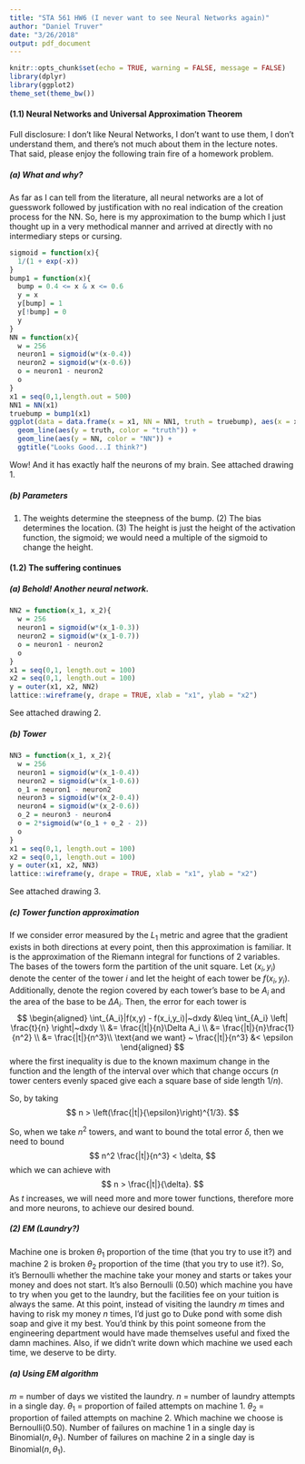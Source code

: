 ```yaml
---
title: "STA 561 HW6 (I never want to see Neural Networks again)"
author: "Daniel Truver"
date: "3/26/2018"
output: pdf_document
---
```


```r
knitr::opts_chunk$set(echo = TRUE, warning = FALSE, message = FALSE)
library(dplyr)
library(ggplot2)
theme_set(theme_bw())
```

#### (1.1) Neural Networks and Universal Approximation Theorem

Full disclosure: I don't like Neural Networks, I don't want to use them, I don't understand them, and there's not much about them in the lecture notes. That said, please enjoy the following train fire of a homework problem.

##### (a) What and why?

As far as I can tell from the literature, all neural networks are a lot of guesswork followed by justification with no real indication of the creation process for the NN. So, here is my approximation to the bump which I just thought up in a very methodical manner and arrived at directly with no intermediary steps or cursing.

```r
sigmoid = function(x){
  1/(1 + exp(-x))
}
bump1 = function(x){
  bump = 0.4 <= x & x <= 0.6
  y = x
  y[bump] = 1
  y[!bump] = 0
  y
}
NN = function(x){
  w = 256
  neuron1 = sigmoid(w*(x-0.4))
  neuron2 = sigmoid(w*(x-0.6))
  o = neuron1 - neuron2
  o
}
x1 = seq(0,1,length.out = 500)
NN1 = NN(x1)
truebump = bump1(x1)
ggplot(data = data.frame(x = x1, NN = NN1, truth = truebump), aes(x = x)) +
  geom_line(aes(y = truth, color = "truth")) +
  geom_line(aes(y = NN, color = "NN")) +
  ggtitle("Looks Good...I think?")
```

Wow! And it has exactly half the neurons of my brain. See attached drawing 1.

##### (b) Parameters

(1) The weights determine the steepness of the bump. (2) The bias determines the location. (3) The height is just the height of the activation function, the sigmoid; we would need a multiple of the sigmoid to change the height.

#### (1.2) The suffering continues

##### (a) Behold! Another neural network.

```r
NN2 = function(x_1, x_2){
  w = 256
  neuron1 = sigmoid(w*(x_1-0.3))
  neuron2 = sigmoid(w*(x_1-0.7))
  o = neuron1 - neuron2
  o
}
x1 = seq(0,1, length.out = 100)
x2 = seq(0,1, length.out = 100)
y = outer(x1, x2, NN2)
lattice::wireframe(y, drape = TRUE, xlab = "x1", ylab = "x2")
```

See attached drawing 2. 

##### (b) Tower

```r
NN3 = function(x_1, x_2){
  w = 256
  neuron1 = sigmoid(w*(x_1-0.4))
  neuron2 = sigmoid(w*(x_1-0.6))
  o_1 = neuron1 - neuron2
  neuron3 = sigmoid(w*(x_2-0.4))
  neuron4 = sigmoid(w*(x_2-0.6))
  o_2 = neuron3 - neuron4
  o = 2*sigmoid(w*(o_1 + o_2 - 2))
  o
}
x1 = seq(0,1, length.out = 100)
x2 = seq(0,1, length.out = 100)
y = outer(x1, x2, NN3)
lattice::wireframe(y, drape = TRUE, xlab = "x1", ylab = "x2")
```

See attached drawing 3.

##### (c) Tower function approximation 

If we consider error measured by the $L_1$ metric and agree that the gradient exists in both directions at every point, then this approximation is familiar. It is the approximation of the Riemann integral for functions of 2 variables. The bases of the towers form the partition of the unit square. Let $(x_i,y_i)$ denote the center of the tower $i$ and let the height of each tower be $f(x_i,y_i)$. Additionally, denote the region covered by each tower's base to be $A_i$ and the area of the base to be $\Delta A_i$. Then, the error for each tower is
$$
\begin{aligned}
\int_{A_i}|f(x,y) - f(x_i,y_i)|~dxdy 
&\leq \int_{A_i} \left| \frac{t}{n} \right|~dxdy \\
&= \frac{|t|}{n}\Delta A_i \\
&= \frac{|t|}{n}\frac{1}{n^2} \\
&= \frac{|t|}{n^3}\\
\text{and we want} ~ \frac{|t|}{n^3} &< \epsilon
\end{aligned}
$$
where the first inequality is due to the known maximum change in the function and the length of the interval over which that change occurs ($n$ tower centers evenly spaced give each a square base of side length $1/n$).

So, by taking 
$$
n > \left(\frac{|t|}{\epsilon}\right)^{1/3}.
$$

So, when we take $n^2$ towers, and want to bound the total error $\delta$, then we need to bound
$$
n^2 \frac{|t|}{n^3} < \delta,
$$
which we can achieve with
$$
n > \frac{|t|}{\delta}.
$$
As $t$ increases, we will need more and more tower functions, therefore more and more neurons, to achieve our desired bound.

##### (2) EM (Laundry?)

Machine one is broken $\theta_1$ proportion of the time (that you try to use it?) and machine 2 is broken $\theta_2$ proportion of the time (that you try to use it?). So, it's Bernoulli whether the machine take your money and starts or takes your money and does not start. It's also Bernoulli (0.50) which machine you have to try when you get to the laundry, but the facilities fee on your tuition is always the same. At this point, instead of visiting the laundry $m$ times and having to risk my money $n$ times, I'd just go to Duke pond with some dish soap and give it my best. You'd think by this point someone from the engineering department would have made themselves useful and fixed the damn machines. Also, if we didn't write down which machine we used each time, we deserve to be dirty. 

##### (a) Using EM algorithm 

$m$ = number of days we vistited the laundry.
$n$ = number of laundry attempts in a single day.
$\theta_1$ = proportion of failed attempts on machine 1.
$\theta_2$ = proportion of failed attempts on machine 2. 
Which machine we choose is Bernoulli(0.50).
Number of failures on machine 1 in a single day is Binomial($n,\theta_1$).
Number of failures on machine 2 in a single day is Binomial($n,\theta_1$).